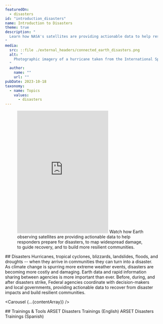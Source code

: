 ```yaml
---
featuredOn:
  - disasters
id: "introduction_disasters"
name: Introduction to Disasters
theme: true
description: "
  Learn how NASA's satellites are providing actionable data to help responders prepare for disasters, to map widespread damage, to guide recovery, and to build more resilient communities.
"
media:
  src: ::file ./external_headers/connected_earth_disasters.png
  alt: "
    Photographic imagery of a hurricane taken from the International Space Station
  "
  author:
    name: ""
    url: ""
pubDate: 2023-10-18
taxonomy:
  - name: Topics
    values:
      - disasters
---
```



<Block type="wide">
  <Figure>
    <Embed height="405" src="https://www.youtube.com/embed/KmDET3DsdZQ" title="NASA and Hurricanes" />
    <Caption
      attrAuthor='NASA'
      attrUrl='https://nasa.gov/'
    >
      Watch how Earth observing satellites are providing actionable data to help responders prepare for disasters, to map widespread damage, to guide recovery, and to build more resilient communities.
   </Caption>
  </Figure>
</Block>

<Block type="wide">
  <Prose>
  ## Disasters
  Hurricanes, tropical cyclones, blizzards, landslides, floods, and droughts -- when they arrive in communities they can turn into a disaster. As climate change is spurring more extreme weather events, disasters are becoming more costly and damaging. Earth data and rapid information sharing between agencies is more important than ever.
  Before, during, and after disasters strike, Federal agencies coordinate with decision-makers and local governments, providing actionable data to recover from disaster impacts and build resilient communities. 
  </Prose>
</Block>

<Carousel {...{contentArray}} />

<Block type="wide">
  <Prose>
    ## Trainings & Tools
    <Link to="https://appliedsciences.nasa.gov/what-we-do/capacity-building/arset/arset-disasters-training">
      ARSET Disasters Trainings (English)
    </Link>
    <Link to="https://appliedsciences.nasa.gov/what-we-do/capacity-building/arset/arset-disasters-training?title=&languages=5">
      ARSET Disasters Trainings (Spanish)
    </Link>
  </Prose>
</Block>
